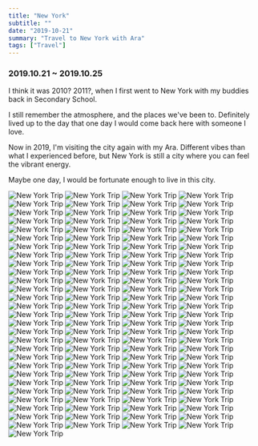 ```yaml
---
title: "New York"
subtitle: ""
date: "2019-10-21"
summary: "Travel to New York with Ara"
tags: ["Travel"]
---
```


### 2019.10.21 ~ 2019.10.25

I think it was 2010? 2011?, when I first went to New York with my buddies back in Secondary School. 

I still remember the atmosphere, and the places we've been to.
Definitely lived up to the day that one day I would come back here with someone I love.

Now in 2019, I'm visiting the city again with my Ara.
Different vibes than what I experienced before, but New York is still a city where you can feel the vibrant energy.

Maybe one day, I would be fortunate enough to live in this city.

<img src="/images/personal/2019-oct-newyork/1.jpg" alt="New York Trip" />
<img src="/images/personal/2019-oct-newyork/2.jpg" alt="New York Trip" />
<img src="/images/personal/2019-oct-newyork/3.jpg" alt="New York Trip" />
<img src="/images/personal/2019-oct-newyork/4.jpg" alt="New York Trip" />
<img src="/images/personal/2019-oct-newyork/5.jpg" alt="New York Trip" />
<img src="/images/personal/2019-oct-newyork/6.jpg" alt="New York Trip" />
<img src="/images/personal/2019-oct-newyork/7.jpg" alt="New York Trip" />
<img src="/images/personal/2019-oct-newyork/8.jpg" alt="New York Trip" />
<img src="/images/personal/2019-oct-newyork/9.jpg" alt="New York Trip" />
<img src="/images/personal/2019-oct-newyork/10.jpg" alt="New York Trip" />
<img src="/images/personal/2019-oct-newyork/11.jpg" alt="New York Trip" />
<img src="/images/personal/2019-oct-newyork/12.jpg" alt="New York Trip" />
<img src="/images/personal/2019-oct-newyork/13.jpg" alt="New York Trip" />
<img src="/images/personal/2019-oct-newyork/14.jpg" alt="New York Trip" />
<img src="/images/personal/2019-oct-newyork/15.jpg" alt="New York Trip" />
<img src="/images/personal/2019-oct-newyork/16.jpg" alt="New York Trip" />
<img src="/images/personal/2019-oct-newyork/17.jpg" alt="New York Trip" />
<img src="/images/personal/2019-oct-newyork/18.jpg" alt="New York Trip" />
<img src="/images/personal/2019-oct-newyork/19.jpg" alt="New York Trip" />
<img src="/images/personal/2019-oct-newyork/20.jpg" alt="New York Trip" />
<img src="/images/personal/2019-oct-newyork/21.jpg" alt="New York Trip" />
<img src="/images/personal/2019-oct-newyork/22.jpg" alt="New York Trip" />
<img src="/images/personal/2019-oct-newyork/23.jpeg" alt="New York Trip" />
<img src="/images/personal/2019-oct-newyork/24.jpg" alt="New York Trip" />
<img src="/images/personal/2019-oct-newyork/25.jpg" alt="New York Trip" />
<img src="/images/personal/2019-oct-newyork/26.jpg" alt="New York Trip" />
<img src="/images/personal/2019-oct-newyork/27.jpg" alt="New York Trip" />
<img src="/images/personal/2019-oct-newyork/28.jpg" alt="New York Trip" />
<img src="/images/personal/2019-oct-newyork/29.jpg" alt="New York Trip" />
<img src="/images/personal/2019-oct-newyork/30.jpg" alt="New York Trip" />
<img src="/images/personal/2019-oct-newyork/31.jpg" alt="New York Trip" />
<img src="/images/personal/2019-oct-newyork/32.jpg" alt="New York Trip" />
<img src="/images/personal/2019-oct-newyork/33.jpg" alt="New York Trip" />
<img src="/images/personal/2019-oct-newyork/34.jpg" alt="New York Trip" />
<img src="/images/personal/2019-oct-newyork/35.jpg" alt="New York Trip" />
<img src="/images/personal/2019-oct-newyork/36.jpg" alt="New York Trip" />
<img src="/images/personal/2019-oct-newyork/37.jpg" alt="New York Trip" />
<img src="/images/personal/2019-oct-newyork/38.jpg" alt="New York Trip" />
<img src="/images/personal/2019-oct-newyork/39.jpg" alt="New York Trip" />
<img src="/images/personal/2019-oct-newyork/40.jpg" alt="New York Trip" />
<img src="/images/personal/2019-oct-newyork/41.jpg" alt="New York Trip" />
<img src="/images/personal/2019-oct-newyork/42.jpg" alt="New York Trip" />
<img src="/images/personal/2019-oct-newyork/43.jpg" alt="New York Trip" />
<img src="/images/personal/2019-oct-newyork/44.jpg" alt="New York Trip" />
<img src="/images/personal/2019-oct-newyork/45.jpg" alt="New York Trip" />
<img src="/images/personal/2019-oct-newyork/46.jpg" alt="New York Trip" />
<img src="/images/personal/2019-oct-newyork/47.jpg" alt="New York Trip" />
<img src="/images/personal/2019-oct-newyork/48.jpg" alt="New York Trip" />
<img src="/images/personal/2019-oct-newyork/49.jpg" alt="New York Trip" />
<img src="/images/personal/2019-oct-newyork/50.jpg" alt="New York Trip" />
<img src="/images/personal/2019-oct-newyork/51.jpg" alt="New York Trip" />
<img src="/images/personal/2019-oct-newyork/52.jpg" alt="New York Trip" />
<img src="/images/personal/2019-oct-newyork/53.jpg" alt="New York Trip" />
<img src="/images/personal/2019-oct-newyork/54.jpg" alt="New York Trip" />
<img src="/images/personal/2019-oct-newyork/55.jpg" alt="New York Trip" />
<img src="/images/personal/2019-oct-newyork/56.jpg" alt="New York Trip" />
<img src="/images/personal/2019-oct-newyork/57.jpg" alt="New York Trip" />
<img src="/images/personal/2019-oct-newyork/58.jpg" alt="New York Trip" />
<img src="/images/personal/2019-oct-newyork/59.jpg" alt="New York Trip" />
<img src="/images/personal/2019-oct-newyork/60.jpg" alt="New York Trip" />
<img src="/images/personal/2019-oct-newyork/61.jpg" alt="New York Trip" />
<img src="/images/personal/2019-oct-newyork/62.jpg" alt="New York Trip" />
<img src="/images/personal/2019-oct-newyork/63.jpg" alt="New York Trip" />
<img src="/images/personal/2019-oct-newyork/64.jpg" alt="New York Trip" />
<img src="/images/personal/2019-oct-newyork/65.jpg" alt="New York Trip" />
<img src="/images/personal/2019-oct-newyork/66.jpg" alt="New York Trip" />
<img src="/images/personal/2019-oct-newyork/67.jpg" alt="New York Trip" />
<img src="/images/personal/2019-oct-newyork/68.jpg" alt="New York Trip" />
<img src="/images/personal/2019-oct-newyork/69.jpg" alt="New York Trip" />
<img src="/images/personal/2019-oct-newyork/70.jpg" alt="New York Trip" />
<img src="/images/personal/2019-oct-newyork/71.jpg" alt="New York Trip" />
<img src="/images/personal/2019-oct-newyork/72.jpg" alt="New York Trip" />
<img src="/images/personal/2019-oct-newyork/73.jpg" alt="New York Trip" />
<img src="/images/personal/2019-oct-newyork/74.jpg" alt="New York Trip" />
<img src="/images/personal/2019-oct-newyork/75.jpg" alt="New York Trip" />
<img src="/images/personal/2019-oct-newyork/76.jpg" alt="New York Trip" />
<img src="/images/personal/2019-oct-newyork/77.jpg" alt="New York Trip" />
<img src="/images/personal/2019-oct-newyork/78.jpg" alt="New York Trip" />
<img src="/images/personal/2019-oct-newyork/79.jpg" alt="New York Trip" />
<img src="/images/personal/2019-oct-newyork/80.jpg" alt="New York Trip" />
<img src="/images/personal/2019-oct-newyork/81.jpg" alt="New York Trip" />
<img src="/images/personal/2019-oct-newyork/82.jpg" alt="New York Trip" />
<img src="/images/personal/2019-oct-newyork/83.jpg" alt="New York Trip" />
<img src="/images/personal/2019-oct-newyork/84.jpg" alt="New York Trip" />
<img src="/images/personal/2019-oct-newyork/85.jpg" alt="New York Trip" />
<img src="/images/personal/2019-oct-newyork/86.jpg" alt="New York Trip" />
<img src="/images/personal/2019-oct-newyork/87.jpg" alt="New York Trip" />
<img src="/images/personal/2019-oct-newyork/88.jpg" alt="New York Trip" />
<img src="/images/personal/2019-oct-newyork/89.jpg" alt="New York Trip" />
<img src="/images/personal/2019-oct-newyork/90.jpg" alt="New York Trip" />
<img src="/images/personal/2019-oct-newyork/91.jpg" alt="New York Trip" />
<img src="/images/personal/2019-oct-newyork/92.jpg" alt="New York Trip" />
<img src="/images/personal/2019-oct-newyork/93.jpg" alt="New York Trip" />
<img src="/images/personal/2019-oct-newyork/94.jpg" alt="New York Trip" />
<img src="/images/personal/2019-oct-newyork/95.jpg" alt="New York Trip" />
<img src="/images/personal/2019-oct-newyork/96.jpg" alt="New York Trip" />
<img src="/images/personal/2019-oct-newyork/97.jpg" alt="New York Trip" />
<img src="/images/personal/2019-oct-newyork/98.jpg" alt="New York Trip" />
<img src="/images/personal/2019-oct-newyork/99.jpg" alt="New York Trip" />
<img src="/images/personal/2019-oct-newyork/100.jpeg" alt="New York Trip" />
<img src="/images/personal/2019-oct-newyork/101.jpeg" alt="New York Trip" />
<img src="/images/personal/2019-oct-newyork/102.jpg" alt="New York Trip" />
<img src="/images/personal/2019-oct-newyork/103.jpg" alt="New York Trip" />
<img src="/images/personal/2019-oct-newyork/104.jpg" alt="New York Trip" />
<img src="/images/personal/2019-oct-newyork/105.jpg" alt="New York Trip" />
<img src="/images/personal/2019-oct-newyork/106.jpg" alt="New York Trip" />
<img src="/images/personal/2019-oct-newyork/107.jpg" alt="New York Trip" />
<img src="/images/personal/2019-oct-newyork/108.jpg" alt="New York Trip" />
<img src="/images/personal/2019-oct-newyork/109.jpg" alt="New York Trip" />
<img src="/images/personal/2019-oct-newyork/110.jpg" alt="New York Trip" />
<img src="/images/personal/2019-oct-newyork/111.jpg" alt="New York Trip" />
<img src="/images/personal/2019-oct-newyork/112.jpeg" alt="New York Trip" />
<img src="/images/personal/2019-oct-newyork/113.jpg" alt="New York Trip" />
